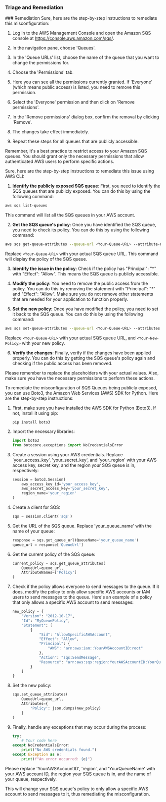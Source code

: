 
### Triage and Remediation
<Tabs>

<Tab title='Remediation'>
### Remediation

<AccordionGroup>
<Accordion title='Using Console' defaultOpen='true'>
Sure, here are the step-by-step instructions to remediate this misconfiguration:

1. Log in to the AWS Management Console and open the Amazon SQS console at https://console.aws.amazon.com/sqs/.

2. In the navigation pane, choose 'Queues'.

3. In the 'Queue URLs' list, choose the name of the queue that you want to change the permissions for.

4. Choose the 'Permissions' tab.

5. Here you can see all the permissions currently granted. If 'Everyone' (which means public access) is listed, you need to remove this permission.

6. Select the 'Everyone' permission and then click on 'Remove permissions'.

7. In the 'Remove permissions' dialog box, confirm the removal by clicking 'Remove'.

8. The changes take effect immediately.

9. Repeat these steps for all queues that are publicly accessible.

Remember, it's a best practice to restrict access to your Amazon SQS queues. You should grant only the necessary permissions that allow authenticated AWS users to perform specific actions.
</Accordion>

<Accordion title='Using CLI'>
Sure, here are the step-by-step instructions to remediate this issue using AWS CLI:

1. **Identify the publicly exposed SQS queue**: First, you need to identify the SQS queues that are publicly exposed. You can do this by using the following command:

```bash
aws sqs list-queues
```

This command will list all the SQS queues in your AWS account.

2. **Get the SQS queue's policy**: Once you have identified the SQS queue, you need to check its policy. You can do this by using the following command:

```bash
aws sqs get-queue-attributes --queue-url <Your-Queue-URL> --attribute-names Policy
```

Replace `<Your-Queue-URL>` with your actual SQS queue URL. This command will display the policy of the SQS queue.

3. **Identify the issue in the policy**: Check if the policy has "Principal": "*" with "Effect": "Allow". This means the SQS queue is publicly accessible.

4. **Modify the policy**: You need to remove the public access from the policy. You can do this by removing the statement with "Principal": "*" and "Effect": "Allow". Make sure you do not remove other statements that are needed for your application to function properly.

5. **Set the new policy**: Once you have modified the policy, you need to set it back to the SQS queue. You can do this by using the following command:

```bash
aws sqs set-queue-attributes --queue-url <Your-Queue-URL> --attributes Policy=<Your-New-Policy>
```

Replace `<Your-Queue-URL>` with your actual SQS queue URL, and `<Your-New-Policy>` with your new policy.

6. **Verify the changes**: Finally, verify if the changes have been applied properly. You can do this by getting the SQS queue's policy again and checking if the public access has been removed.

Please remember to replace the placeholders with your actual values. Also, make sure you have the necessary permissions to perform these actions.
</Accordion>

<Accordion title='Using Python'>
To remediate the misconfiguration of SQS Queues being publicly exposed, you can use Boto3, the Amazon Web Services (AWS) SDK for Python. Here are the step-by-step instructions:

1. First, make sure you have installed the AWS SDK for Python (Boto3). If not, install it using pip:
   ```
   pip install boto3
   ```

2. Import the necessary libraries:
   ```python
   import boto3
   from botocore.exceptions import NoCredentialsError
   ```

3. Create a session using your AWS credentials. Replace 'your_access_key', 'your_secret_key', and 'your_region' with your AWS access key, secret key, and the region your SQS queue is in, respectively:
   ```python
   session = boto3.Session(
       aws_access_key_id='your_access_key',
       aws_secret_access_key='your_secret_key',
       region_name='your_region'
   )
   ```

4. Create a client for SQS:
   ```python
   sqs = session.client('sqs')
   ```

5. Get the URL of the SQS queue. Replace 'your_queue_name' with the name of your queue:
   ```python
   response = sqs.get_queue_url(QueueName='your_queue_name')
   queue_url = response['QueueUrl']
   ```

6. Get the current policy of the SQS queue:
   ```python
   current_policy = sqs.get_queue_attributes(
       QueueUrl=queue_url,
       AttributeNames=['Policy']
   )
   ```

7. Check if the policy allows everyone to send messages to the queue. If it does, modify the policy to only allow specific AWS accounts or IAM users to send messages to the queue. Here's an example of a policy that only allows a specific AWS account to send messages:

   ```python
   new_policy = {
       "Version": "2012-10-17",
       "Id": "MyQueuePolicy",
       "Statement": [
           {
               "Sid": "AllowSpecificAWSAccount",
               "Effect": "Allow",
               "Principal": {
                   "AWS": "arn:aws:iam::YourAWSAccountID:root"
               },
               "Action": "sqs:SendMessage",
               "Resource": "arn:aws:sqs:region:YourAWSAccountID:YourQueueName"
           }
       ]
   }
   ```

8. Set the new policy:
   ```python
   sqs.set_queue_attributes(
       QueueUrl=queue_url,
       Attributes={
           'Policy': json.dumps(new_policy)
       }
   )
   ```

9. Finally, handle any exceptions that may occur during the process:
   ```python
   try:
       # Your code here
   except NoCredentialsError:
       print("No AWS credentials found.")
   except Exception as e:
       print(f"An error occurred: {e}")
   ```

Please replace 'YourAWSAccountID', 'region', and 'YourQueueName' with your AWS account ID, the region your SQS queue is in, and the name of your queue, respectively. 

This will change your SQS queue's policy to only allow a specific AWS account to send messages to it, thus remediating the misconfiguration.
</Accordion>

</AccordionGroup>
</Tab>
</Tabs>
